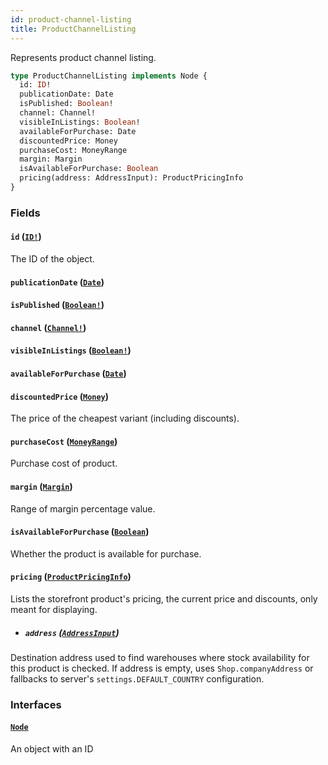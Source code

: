 ```yaml
---
id: product-channel-listing
title: ProductChannelListing
---
```


Represents product channel listing.

```graphql
type ProductChannelListing implements Node {
  id: ID!
  publicationDate: Date
  isPublished: Boolean!
  channel: Channel!
  visibleInListings: Boolean!
  availableForPurchase: Date
  discountedPrice: Money
  purchaseCost: MoneyRange
  margin: Margin
  isAvailableForPurchase: Boolean
  pricing(address: AddressInput): ProductPricingInfo
}
```

### Fields

#### `id` ([`ID!`](../../../developer/api-reference/scalars/id))

The ID of the object.

#### `publicationDate` ([`Date`](../../../developer/api-reference/scalars/date))

#### `isPublished` ([`Boolean!`](../../../developer/api-reference/scalars/boolean))

#### `channel` ([`Channel!`](../../../developer/api-reference/objects/channel))

#### `visibleInListings` ([`Boolean!`](../../../developer/api-reference/scalars/boolean))

#### `availableForPurchase` ([`Date`](../../../developer/api-reference/scalars/date))

#### `discountedPrice` ([`Money`](../../../developer/api-reference/objects/money))

The price of the cheapest variant (including discounts).

#### `purchaseCost` ([`MoneyRange`](../../../developer/api-reference/objects/money-range))

Purchase cost of product.

#### `margin` ([`Margin`](../../../developer/api-reference/objects/margin))

Range of margin percentage value.

#### `isAvailableForPurchase` ([`Boolean`](../../../developer/api-reference/scalars/boolean))

Whether the product is available for purchase.

#### `pricing` ([`ProductPricingInfo`](../../../developer/api-reference/objects/product-pricing-info))

Lists the storefront product's pricing, the current price and discounts, only meant for displaying.

- ##### `address` ([`AddressInput`](../../../developer/api-reference/inputs/address-input))

Destination address used to find warehouses where stock availability for this product is checked. If address is empty, uses `Shop.companyAddress` or fallbacks to server's `settings.DEFAULT_COUNTRY` configuration.

### Interfaces

#### [`Node`](../../../developer/api-reference/interfaces/node)

An object with an ID
